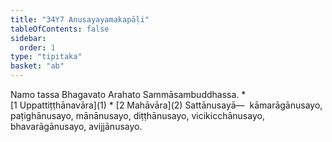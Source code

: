 ```yaml
---
title: "34Y7 Anusayayamakapāḷi"
tableOfContents: false
sidebar:
  order: 1
type: "tipitaka"
basket: "ab"
---
```


<Paragraph number="1" type="center">
Namo tassa Bhagavato Arahato Sammāsambuddhassa.
</Paragraph>

<TableOfContents>
* [1 Uppattiṭṭhānavāra](1)
* [2 Mahāvāra](2)
</TableOfContents>


<Division number="1">

<Paragraph number="2">
Sattānusayā—  kāmarāgānusayo, paṭighānusayo, mānānusayo, diṭṭhānusayo, vicikicchānusayo, bhavarāgānusayo, avijjānusayo.

</Paragraph>
</Division>
